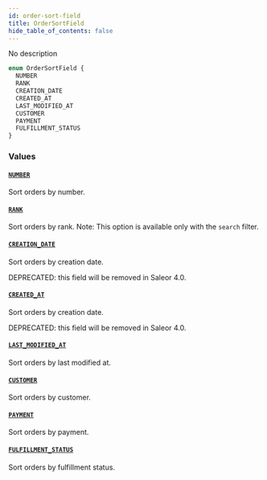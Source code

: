 ```yaml
---
id: order-sort-field
title: OrderSortField
hide_table_of_contents: false
---
```


No description

```graphql
enum OrderSortField {
  NUMBER
  RANK
  CREATION_DATE
  CREATED_AT
  LAST_MODIFIED_AT
  CUSTOMER
  PAYMENT
  FULFILLMENT_STATUS
}
```

### Values

#### [`NUMBER`](#)

Sort orders by number.

#### [`RANK`](#)

Sort orders by rank. Note: This option is available only with the `search` filter.

#### [`CREATION_DATE`](#)

Sort orders by creation date.

DEPRECATED: this field will be removed in Saleor 4.0.

#### [`CREATED_AT`](#)

Sort orders by creation date.

DEPRECATED: this field will be removed in Saleor 4.0.

#### [`LAST_MODIFIED_AT`](#)

Sort orders by last modified at.

#### [`CUSTOMER`](#)

Sort orders by customer.

#### [`PAYMENT`](#)

Sort orders by payment.

#### [`FULFILLMENT_STATUS`](#)

Sort orders by fulfillment status.

